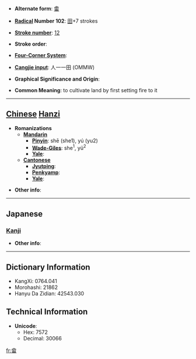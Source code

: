 * '''Alternate form''': [[畬]]

* '''[[Wiktionary:Chinese radical index| Radical]] Number 102''': [[Wiktionary:Chinese radical index 田|田]]+7 strokes

* '''[[Wiktionary:Chinese total strokes index|Stroke number]]''': [[Wiktionary:Chinese total strokes index 12|12]]

* '''Stroke order''': 

* '''[[Wiktionary:Chinese four corner index|Four-Corner System]]''': 

* '''[[Wiktionary:Chinese Cangjie index|Cangjie input]]''': 人一一田 (OMMW)

* '''Graphical Significance and Origin''': 

* '''Common Meaning''': to cultivate land by first setting fire to it

----

== [[Chinese]] [[Hanzi]] ==

* '''Romanizations'''
** '''[[Mandarin]]'''
*** '''[[Pinyin]]''': shē (she1), yú (yu2)
*** '''[[Wade-Giles]]''': she<sup>1</sup>, yü<sup>2</sup>
*** '''[[Yale]]''': 
** '''[[Cantonese]]'''
*** '''[[Jyutping]]''':
*** '''[[Penkyamp]]''': 
*** '''[[Yale]]''': 

* '''Other info''': 

----

==Japanese==
===[[Kanji]]===
{{kanji|on readings=[[よ]] (yo), [[しゃ]] (sha)
|kun readings=[[あらた]] (arata), [[やきた]] (yakita)
}}

* '''Other info''':  

----

== Dictionary Information ==

* KangXi: 0764.041
* Morohashi: 21862
* Hanyu Da Zidian: 42543.030

== Technical Information ==

* '''Unicode''':
** Hex: 7572
** Decimal: 30066

[[fr:畲]]